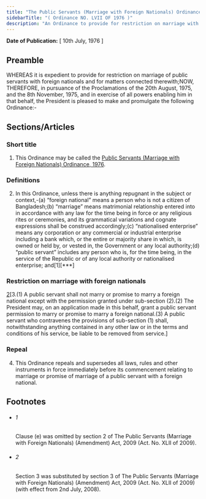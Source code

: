 ```yaml
---
title: "The Public Servants (Marriage with Foreign Nationals) Ordinance, 1976"
sidebarTitle: "( Ordinance NO. LVII OF 1976 )"
description: "An Ordinance to provide for restriction on marriage with foreign nationals."
---
```


**Date of Publication:** [ 10th July, 1976 ]

## Preamble

WHEREAS it is expedient to provide for restriction on marriage of public servants with foreign nationals and for matters connected therewith;NOW, THEREFORE, in pursuance of the Proclamations of the 20th August, 1975, and the 8th November, 1975, and in exercise of all powers enabling him in that behalf, the President is pleased to make and promulgate the following Ordinance:-

## Sections/Articles

### Short title

1. This Ordinance may be called the [Public Servants (Marriage with Foreign Nationals) Ordinance, 1976](/act-529.html "Public Servants (Marriage with Foreign Nationals) Ordinance, 1976").

### Definitions

2. In this Ordinance, unless there is anything repugnant in the subject or context,-(a) “foreign national” means a person who is not a citizen of Bangladesh;(b) “marriage” means matrimonial relationship entered into in accordance with any law for the time being in force or any religious rites or ceremonies, and its grammatical variations and cognate expressions shall be construed accordingly;(c) “nationalised enterprise” means any corporation or any commercial or industrial enterprise including a bank which, or the entire or majority share in which, is owned or held by, or vested in, the Government or any local authority;(d) “public servant” includes any person who is, for the time being, in the service of the Republic or of any local authority or nationalised enterprise; and[1][\*\*\*]

### Restriction on marriage with foreign nationals

[2](1)[3.(1) A public servant shall not marry or promise to marry a foreign national except with the permission granted under sub-section (2).(2) The President may, on an application made in this behalf, grant a public servant permission to marry or promise to marry a foreign national.(3) A public servant who contravenes the provisions of sub-section (1) shall, notwithstanding anything contained in any other law or in the terms and conditions of his service, be liable to be removed from service.]

### Repeal

4. This Ordinance repeals and supersedes all laws, rules and other instruments in force immediately before its commencement relating to marriage or promise of marriage of a public servant with a foreign national.

## Footnotes

- ###### 1

  Clause (e) was omitted by section 2 of The Public Servants (Marriage with Foreign Nationals) (Amendment) Act, 2009 (Act. No. XLII of 2009).

- ###### 2

  Section 3 was substituted by section 3 of The Public Servants (Marriage with Foreign Nationals) (Amendment) Act, 2009 (Act. No. XLII of 2009) (with effect from 2nd July, 2008).
